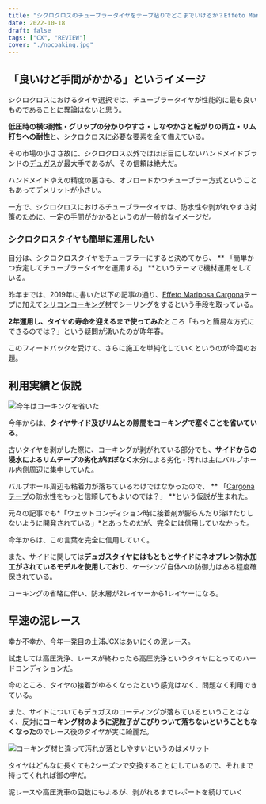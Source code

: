 ```yaml
---
title: "シクロクロスのチューブラータイヤをテープ貼りでどこまでいけるか？Effeto Mariposa Carognaの限界に挑戦"
date: 2022-10-18
draft: false
tags: ["CX", "REVIEW"]
cover: "./nocoaking.jpg"
---
```


## 「良いけど手間がかかる」というイメージ

シクロクロスにおけるタイヤ選択では、チューブラータイヤが性能的に最も良いものであることに異論はないと思う。

**低圧時の横G耐性・グリップの分かりやすさ・しなやかさと転がりの両立・リム打ちへの耐性**と、シクロクロスに必要な要素を全て備えている。

その市場の小ささ故に、シクロクロス以外ではほぼ目にしないハンドメイドブランドの[デュガス](https://www.a-dugast.com/)が最大手であるが、その信頼は絶大だ。

ハンドメイドゆえの精度の悪さも、オフロードかつチューブラー方式ということもあってデメリットが小さい。

一方で、シクロクロスにおけるチューブラータイヤは、防水性や剥がれやすさ対策のために、一定の手間がかかるというのが一般的なイメージだ。

### シクロクロスタイヤも簡単に運用したい

自分は、シクロクロスタイヤをチューブラーにすると決めてから、 ** 「簡単かつ安定してチューブラータイヤを運用する」 **というテーマで機材運用をしている。

昨年までは、2019年に書いた以下の記事の通り、[Effeto Mariposa Cargona](https://amzn.to/2u8o89K)テープに加えて[シリコンコーキング材](https://amzn.to/3T71FmQ)でシーリングをするという手段を取っている。

<LinkBox url="https://blog.gensobunya.net/post/2019/01/tublar_ope/" />

**2年運用し、タイヤの寿命を迎えるまで使ってみた**ところ「もっと簡易な方式にできるのでは？」という疑問が湧いたのが昨年春。

<LinkBox url="https://blog.gensobunya.net/post/2020/03/carogna/" />

このフィードバックを受けて、さらに施工を単純化していくというのが今回のお題。

## 利用実績と仮説

![今年はコーキングを省いた](./nocoaking.jpg)

今年からは、**タイヤサイド及びリムとの隙間をコーキングで塞ぐことを省いている**。

古いタイヤを剥がした際に、コーキングが剥がれている部分でも、**サイドからの浸水によるリムテープの劣化がほぼなく**水分による劣化・汚れは主にバルブホール内側周辺に集中していた。

バルブホール周辺も粘着力が落ちているわけではなかったので、 ** 「[Cargonaテープ](https://amzn.to/2u8o89K)の防水性をもっと信頼してもよいのでは？」 **という仮説が生まれた。

元々の記事でも*「ウェットコンディション時に接着剤が膨らんだり溶けたりしないように開発されている」*とあったのだが、完全には信用していなかった。

<LinkBox url="https://www.cyclowired.jp/lifenews/node/191669" />

今年からは、この言葉を完全に信用していく。

また、サイドに関しては**デュガスタイヤにはもともとサイドにネオプレン防水加工がされているモデルを使用しており**、ケーシング自体への防御力はある程度確保されている。

コーキングの省略に伴い、防水層が2レイヤーから1レイヤーになる。

## 早速の泥レース

幸か不幸か、今年一発目の土浦JCXはあいにくの泥レース。

試走しては高圧洗浄、レースが終わったら高圧洗浄というタイヤにとってのハードコンディションだ。

<LinkBox url="https://blog.gensobunya.net/post/2022/10/2022_ibarakicx_2/" />

今のところ、タイヤの接着がゆるくなったという感覚はなく、問題なく利用できている。

また、サイドについてもデュガスのコーティングが落ちているということはなく、反対に**コーキング材のように泥粒子がこびりついて落ちないということもなくなった**のでレース後のタイヤが実に綺麗だ。

![コーキング材と違って汚れが落としやすいというのはメリット](./washed_tyre.jpg)

タイヤはどんなに長くても2シーズンで交換することにしているので、それまで持ってくれれば御の字だ。

泥レースや高圧洗車の回数にもよるが、剥がれるまでレポートを続けていく
